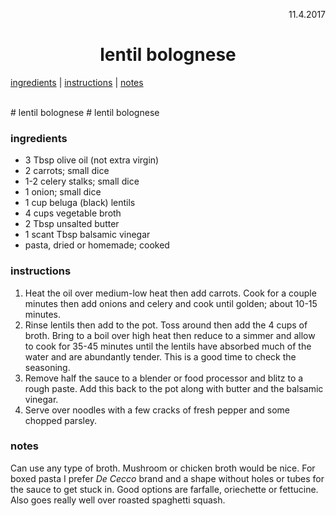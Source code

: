 <p align="right">11.4.2017</p>

<h1 align="center">lentil bolognese</h1>

<div align="center">
  <a href="#ingredients">ingredients</a> | 
  <a href="#instructions">instructions</a> | 
  <a href="#notes">notes</a>
</div>
<br>
# lentil bolognese
# lentil bolognese

### ingredients
- 3 Tbsp olive oil (not extra virgin)
- 2 carrots; small dice
- 1-2 celery stalks; small dice
- 1 onion; small dice
- 1 cup beluga (black) lentils
- 4 cups vegetable broth
- 2 Tbsp unsalted butter
- 1 scant Tbsp balsamic vinegar
- pasta, dried or homemade; cooked

### instructions
1. Heat the oil over medium-low heat then add carrots.  Cook for a couple minutes then add onions and celery and cook 
until golden; about 10-15 minutes.
2. Rinse lentils then add to the pot.  Toss around then add the 4 cups of broth.  Bring to a boil over high heat then 
reduce to a simmer and 
allow to cook for 35-45 minutes until the lentils have absorbed much of the water and are abundantly tender.  This is a 
good time to check the seasoning.
3. Remove half the sauce to a blender or food processor and blitz to a rough paste.  Add this back to the pot along with 
butter and the balsamic vinegar.
4. Serve over noodles with a few cracks of fresh pepper and some chopped parsley.

### notes
Can use any type of broth.  Mushroom or chicken broth would be nice. For boxed pasta I prefer *De Cecco* brand and a
shape without holes or tubes for the sauce to get stuck in.  Good options are farfalle, oriechette or fettucine.  Also
goes really well over roasted spaghetti squash.

